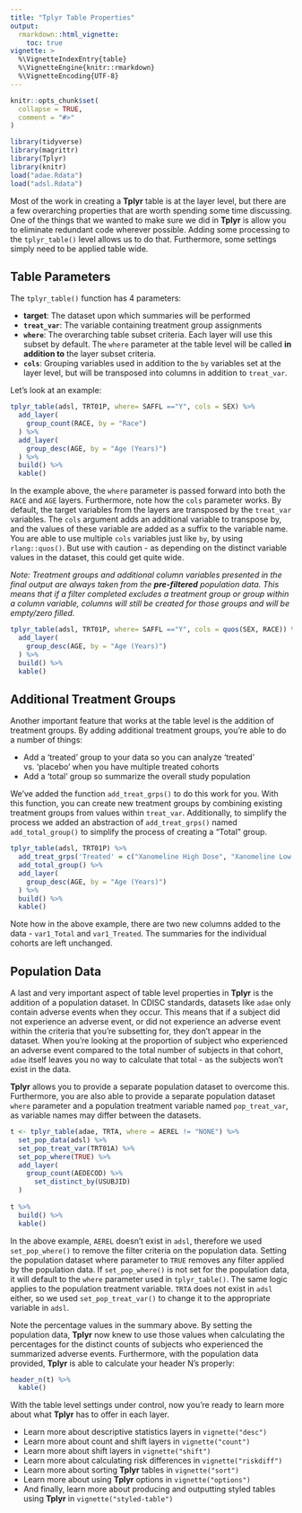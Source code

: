 ```yaml
---
title: "Tplyr Table Properties"
output: 
  rmarkdown::html_vignette:
    toc: true
vignette: >
  %\VignetteIndexEntry{table}
  %\VignetteEngine{knitr::rmarkdown}
  %\VignetteEncoding{UTF-8}
---
```


```r
knitr::opts_chunk$set(
  collapse = TRUE,
  comment = "#>"
)
```

```r
library(tidyverse)
library(magrittr)
library(Tplyr)
library(knitr)
load("adae.Rdata")
load("adsl.Rdata")
```

Most of the work in creating a **Tplyr** table is at the layer level, but there are a few overarching properties that are worth spending some time discussing. One of the things that we wanted to make sure we did in **Tplyr** is allow you to eliminate redundant code wherever possible. Adding some processing to the `tplyr_table()` level allows us to do that. Furthermore, some settings simply need to be applied table wide.

## Table Parameters

The `tplyr_table()` function has 4 parameters:

- **target**: The dataset upon which summaries will be performed
- **`treat_var`**: The variable containing treatment group assignments
- **`where`**: The overarching table subset criteria. Each layer will use this subset by default. The `where` parameter at the table level will be called **in addition to** the layer subset criteria.
- **`cols`**: Grouping variables used in addition to the `by` variables set at the layer level, but will be transposed into columns in addition to `treat_var`. 

Let's look at an example:

```r
tplyr_table(adsl, TRT01P, where= SAFFL =="Y", cols = SEX) %>% 
  add_layer(
    group_count(RACE, by = "Race")
  ) %>% 
  add_layer(
    group_desc(AGE, by = "Age (Years)")
  ) %>% 
  build() %>% 
  kable()
```

In the example above, the `where` parameter is passed forward into both the `RACE` and `AGE` layers. Furthermore, note how the `cols` parameter works. By default, the target variables from the layers are transposed by the `treat_var` variables. The `cols` argument adds an additional variable to transpose by, and the values of these variable are added as a suffix to the variable name. You are able to use multiple `cols` variables just like `by`, by using `rlang::quos()`. But use with caution - as depending on the distinct variable values in the dataset, this could get quite wide.

_Note: Treatment groups and additional column variables presented in the final output are always taken from the **pre-filtered** population data. This means that if a filter completed excludes a treatment group or group within a column variable, columns will still be created for those groups and will be empty/zero filled._

```r
tplyr_table(adsl, TRT01P, where= SAFFL =="Y", cols = quos(SEX, RACE)) %>% 
  add_layer(
    group_desc(AGE, by = "Age (Years)")
  ) %>% 
  build() %>% 
  kable()
```

## Additional Treatment Groups

Another important feature that works at the table level is the addition of treatment groups. By adding additional treatment groups, you're able to do a number of things:

- Add a 'treated' group to your data so you can analyze 'treated' vs. 'placebo' when you have multiple treated cohorts
- Add a 'total' group so summarize the overall study population

We've added the function `add_treat_grps()` to do this work for you. With this function, you can create new treatment groups by combining existing treatment groups from values within `treat_var`. Additionally, to simplify the process we added an abstraction of `add_treat_grps()` named `add_total_group()` to simplify the process of creating a "Total" group.

```r
tplyr_table(adsl, TRT01P) %>%
  add_treat_grps('Treated' = c("Xanomeline High Dose", "Xanomeline Low Dose")) %>% 
  add_total_group() %>% 
  add_layer(
    group_desc(AGE, by = "Age (Years)")
  ) %>% 
  build() %>% 
  kable()
```

Note how in the above example, there are two new columns added to the data - `var1_Total` and `var1_Treated`. The summaries for the individual cohorts are left unchanged. 

## Population Data

A last and very important aspect of table level properties in **Tplyr** is the addition of a population dataset. In CDISC standards, datasets like `adae` only contain adverse events when they occur. This means that if a subject did not experience an adverse event, or did not experience an adverse event within the criteria that you're subsetting for, they don't appear in the dataset. When you're looking at the proportion of subject who experienced an adverse event compared to the total number of subjects in that cohort, `adae` itself leaves you no way to calculate that total - as the subjects won't exist in the data.

**Tplyr** allows you to provide a separate population dataset to overcome this. Furthermore, you are also able to provide a separate population dataset `where` parameter and a population treatment variable named `pop_treat_var`, as variable names may differ between the datasets.

```r
t <- tplyr_table(adae, TRTA, where = AEREL != "NONE") %>% 
  set_pop_data(adsl) %>% 
  set_pop_treat_var(TRT01A) %>% 
  set_pop_where(TRUE) %>% 
  add_layer(
    group_count(AEDECOD) %>% 
      set_distinct_by(USUBJID)
  )
  
t %>% 
  build() %>% 
  kable()
```

In the above example, `AEREL` doesn’t exist in `adsl`, therefore we used `set_pop_where()` to remove the filter criteria on the population data.  Setting the population dataset where parameter to `TRUE` removes any filter applied by the population data.  If `set_pop_where()` is not set for the population data, it will default to the `where` parameter used in `tplyr_table()`. The same logic applies to the population treatment variable. `TRTA` does not exist in `adsl` either, so we used `set_pop_treat_var()` to change it to the appropriate variable in `adsl`. 

Note the percentage values in the summary above. By setting the population data, **Tplyr** now knew to use those values when calculating the percentages for the distinct counts of subjects who experienced the summarized adverse events. Furthermore, with the population data provided, **Tplyr** is able to calculate your header N's properly:

```r
header_n(t) %>% 
  kable()
```

With the table level settings under control, now you're ready to learn more about what **Tplyr** has to offer in each layer. 

- Learn more about descriptive statistics layers in `vignette("desc")`
- Learn more about count and shift layers in `vignette("count")`
- Learn more about shift layers in `vignette("shift")`
- Learn more about calculating risk differences in `vignette("riskdiff")`
- Learn more about sorting **Tplyr** tables in `vignette("sort")`
- Learn more about using **Tplyr** options in `vignette("options")`
- And finally, learn more about producing and outputting styled tables using **Tplyr** in `vignette("styled-table")`
